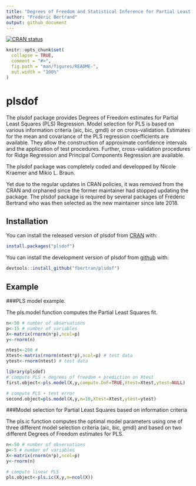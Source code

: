 ```yaml
---
title: "Degrees of Freedom and Statistical Inference for Partial Least Squares Regression"
author: "Frédéric Bertrand"
output: github_document
---
```


[![CRAN status](https://www.r-pkg.org/badges/version/plsdof)](https://cran.r-project.org/package=plsdof)

<!-- README.md is generated from README.Rmd. Please edit that file -->

```r
knitr::opts_chunk$set(
  collapse = TRUE,
  comment = "#>",
  fig.path = "man/figures/README-",
  out.width = "100%"
)
```
# plsdof

The plsdof package provides Degrees of Freedom estimates
        for Partial Least Squares (PLS) Regression. Model selection for
        PLS is based on various information criteria (aic, bic, gmdl)
        or on cross-validation. Estimates for the mean and covariance
        of the PLS regression coefficients are available. They allow
        the construction of approximate confidence intervals and the
        application of test procedures. Further, cross-validation
        procedures for Ridge Regression and Principal Components
        Regression are available.

The plsdof package was completely coded and developped by Nicole Kraemer and Mikio L. Braun. 

Yet due to the regular updates in CRAN policies, it was removed from the CRAN and orphaned since the former maintainer had stopped updating the package. The plsdof package is required by several packages of Frédéric Bertrand who was then selected as the new maintainer since late 2018. 


## Installation

You can install the released version of plsdof from [CRAN](https://CRAN.R-project.org) with:

```r
install.packages("plsdof")
```

You can install the development version of plsdof from [github](https://github.com) with:

```r
devtools::install_github("fbertran/plsdof")
```

## Example

###PLS model example.

The pls.model function computes the Partial Least Squares fit.

```r
n<-50 # number of observations
p<-15 # number of variables
X<-matrix(rnorm(n*p),ncol=p)
y<-rnorm(n)

ntest<-200 #
Xtest<-matrix(rnorm(ntest*p),ncol=p) # test data
ytest<-rnorm(ntest) # test data

library(plsdof)
# compute PLS + degrees of freedom + prediction on Xtest
first.object<-pls.model(X,y,compute.DoF=TRUE,Xtest=Xtest,ytest=NULL)

# compute PLS + test error
second.object=pls.model(X,y,m=10,Xtest=Xtest,ytest=ytest)
```

###Model selection for Partial Least Squares based on information criteria

The pls.ic function computes the optimal model parameters using one of three different model selection criteria (aic, bic, gmdl) and based on two different Degrees of Freedom estimates for PLS.

```r
n<-50 # number of observations
p<-5 # number of variables
X<-matrix(rnorm(n*p),ncol=p)
y<-rnorm(n)

# compute linear PLS
pls.object<-pls.ic(X,y,m=ncol(X))
```

